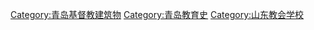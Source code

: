 [[Category:青岛基督教建筑物|Category:青岛基督教建筑物]]
[[Category:青岛教育史|Category:青岛教育史]]
[[Category:山东教会学校|Category:山东教会学校]]